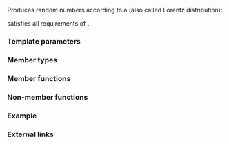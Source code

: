 {{cpp/title|cauchy_distribution}}
{{cpp/numeric/random/cauchy_distribution/navbar}}
{{ddcl|header=random|since=c++11|1=
template&lt; class RealType = double &gt;
class cauchy_distribution;
}}

Produces random numbers according to a {{enwiki|Cauchy distribution}} (also called Lorentz distribution):

:{{mathjax-or|1=\({\small f(x;a,b)={(b\pi{[1+{(\frac{x-a}{b})}^{2}]} })}^{-1}\)|2=f(x; a,b) = {{mparen|(|)|bπ {{mparen|[|]|1 + {{mparen|(|)|{{mfrac||x - a|b}}}}{{su|p=2}}}}}}{{su|p=-1}}}}

{{tt|std::cauchy_distribution}} satisfies all requirements of {{named req|RandomNumberDistribution}}.

===Template parameters===
{{par begin}}
{{cpp/numeric/random/param_list|RealType}}
{{par end}}

===Member types===
{{dsc begin}}
{{dsc hitem|Member type|Definition}}
{{dsc|{{tt|result_type}} {{mark c++11}}|{{co|RealType}}}}
{{cpp/numeric/random/param_type}}
{{dsc end}}

===Member functions===
{{dsc begin}}
{{dsc inc|cpp/numeric/random/distribution/dsc constructor|cauchy_distribution}}
{{dsc inc|cpp/numeric/random/distribution/dsc reset|cauchy_distribution}}

{{dsc h2|Generation}}
{{dsc inc|cpp/numeric/random/distribution/dsc operator()|cauchy_distribution}}

{{dsc h2|Characteristics}}
{{dsc inc|cpp/numeric/random/distribution/dsc params|cauchy_distribution}}
{{dsc inc|cpp/numeric/random/distribution/dsc param|cauchy_distribution}}
{{dsc inc|cpp/numeric/random/distribution/dsc min|cauchy_distribution}}
{{dsc inc|cpp/numeric/random/distribution/dsc max|cauchy_distribution}}
{{dsc end}}

===Non-member functions===
{{dsc begin}}
{{dsc inc|cpp/numeric/random/distribution/dsc operator_cmp|cauchy_distribution}}
{{dsc inc|cpp/numeric/random/distribution/dsc operator_ltltgtgt|cauchy_distribution}}
{{dsc end}}

===Example===
{{example
|code=
#include &lt;algorithm&gt;
#include &lt;cmath&gt;
#include &lt;iomanip&gt;
#include &lt;iostream&gt;
#include &lt;map&gt;
#include &lt;random&gt;
#include &lt;vector&gt;

{{cpp/numeric/draw_vbars}}

int main()
{
    std::random_device rd{};
    std::mt19937 gen{rd()};

    auto cauchy = [&amp;gen](const float x0, const float 𝛾)
    {
        std::cauchy_distribution&lt;float&gt; d{x0 /* a */, 𝛾 /* b */};

        const int norm = 1'00'00;
        const float cutoff = 0.005f;

        std::map&lt;int, int&gt; hist{};
        for (int n = 0; n != norm; ++n)
            ++hist[std::round(d(gen))];

        std::vector&lt;float&gt; bars;
        std::vector&lt;int&gt; indices;
        for (auto const&amp; [n, p] : hist)
            if (float x = p * (1.0 / norm); cutoff &lt; x)
            {
                bars.push_back(x);
                indices.push_back(n);
            }

        std::cout &lt;&lt; "x₀ = " &lt;&lt; x0 &lt;&lt; ", 𝛾 = " &lt;&lt; 𝛾 &lt;&lt; ":\n";
        draw_vbars&lt;4,3&gt;(bars);
        for (int n : indices)
            std::cout &lt;&lt; std::setw(2) &lt;&lt; n &lt;&lt; "  ";
        std::cout &lt;&lt; "\n\n";
    };

    cauchy(/* x₀ = */ -2.0f, /* 𝛾 = */ 0.50f);
    cauchy(/* x₀ = */ +0.0f, /* 𝛾 = */ 1.25f);
}
|p=true
|output=&lt;nowiki/&gt;
x₀ = -2, 𝛾 = 0.5:
                    ███                     ┬ 0.5006
                    ███                     │
                ▂▂▂ ███ ▁▁▁                 │
▁▁▁ ▁▁▁ ▁▁▁ ▃▃▃ ███ ███ ███ ▂▂▂ ▁▁▁ ▁▁▁ ▁▁▁ ┴ 0.0076
-7  -6  -5  -4  -3  -2  -1   0   1   2   3

x₀ = 0, 𝛾 = 1.25:
                                ███                                 ┬ 0.2539
                            ▅▅▅ ███ ▃▃▃                             │
                        ▁▁▁ ███ ███ ███ ▁▁▁                         │
▁▁▁ ▁▁▁ ▁▁▁ ▁▁▁ ▃▃▃ ▅▅▅ ███ ███ ███ ███ ███ ▅▅▅ ▃▃▃ ▂▂▂ ▁▁▁ ▁▁▁ ▁▁▁ ┴ 0.0058
-8  -7  -6  -5  -4  -3  -2  -1   0   1   2   3   4   5   6   7   9

}}

===External links===
{{eli|[https://mathworld.wolfram.com/CauchyDistribution.html Weisstein, Eric W. "Cauchy Distribution."] From MathWorld &amp;mdash; A Wolfram Web Resource.}}

{{langlinks|de|es|fr|it|ja|pt|ru|zh}}